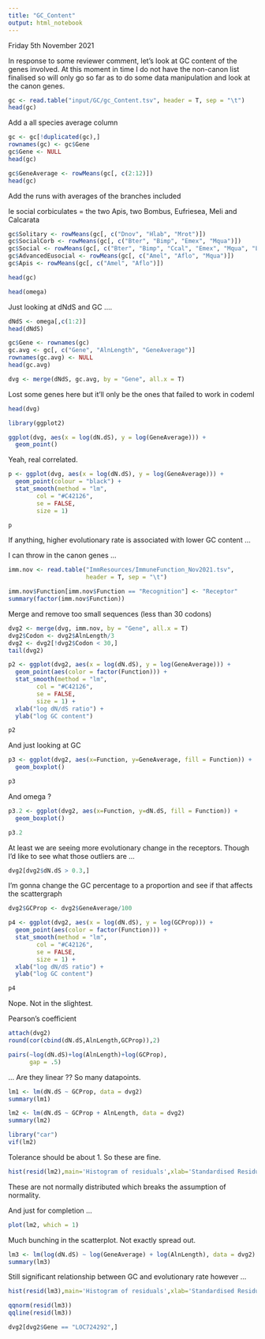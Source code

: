 ```yaml
---
title: "GC_Content"
output: html_notebook
---
```


Friday 5th November 2021

In response to some reviewer comment, let's look at GC content of the genes involved. At this moment in time I do not have the non-canon list finalised so will only go so far as to do some data manipulation and look at the canon genes.

```r
gc <- read.table("input/GC/gc_Content.tsv", header = T, sep = "\t")
head(gc)
```
Add a all species average column

```r
gc <- gc[!duplicated(gc),]
rownames(gc) <- gc$Gene
gc$Gene <- NULL
head(gc)
```



```r
gc$GeneAverage <- rowMeans(gc[, c(2:12)])
head(gc)
```
Add the runs with averages of the branches included

Ie social corbiculates = the two Apis, two Bombus, Eufriesea, Meli and Calcarata

```r
gc$Solitary <- rowMeans(gc[, c("Dnov", "Hlab", "Mrot")])
gc$SocialCorb <- rowMeans(gc[, c("Bter", "Bimp", "Emex", "Mqua")])
gc$Social <- rowMeans(gc[, c("Bter", "Bimp", "Ccal", "Emex", "Mqua", "Lalb")])
gc$AdvancedEusocial <- rowMeans(gc[, c("Amel", "Aflo", "Mqua")])
gc$Apis <- rowMeans(gc[, c("Amel", "Aflo")])

head(gc)
```

```r
head(omega)
```
Just looking at dNdS and GC ....

```r
dNdS <- omega[,c(1:2)]
head(dNdS)
```
```r
gc$Gene <- rownames(gc)
gc.avg <- gc[, c("Gene", "AlnLength", "GeneAverage")]
rownames(gc.avg) <- NULL
head(gc.avg)
```

```r
dvg <- merge(dNdS, gc.avg, by = "Gene", all.x = T)
```

Lost some genes here but it'll only be the ones that failed to work in codeml

```r
head(dvg)
```
```r
library(ggplot2)

ggplot(dvg, aes(x = log(dN.dS), y = log(GeneAverage))) +
  geom_point()
```

Yeah, real correlated.

```r
p <- ggplot(dvg, aes(x = log(dN.dS), y = log(GeneAverage))) +
  geom_point(colour = "black") +
  stat_smooth(method = "lm",
        col = "#C42126",
        se = FALSE,
        size = 1)

p
```

If anything, higher evolutionary rate is associated with lower GC content ...

I can throw in the canon genes ...

```r
imm.nov <- read.table("ImmResources/ImmuneFunction_Nov2021.tsv",
                      header = T, sep = "\t")

imm.nov$Function[imm.nov$Function == "Recognition"] <- "Receptor"
summary(factor(imm.nov$Function))
```

Merge and remove too small sequences (less than 30 codons)

```r
dvg2 <- merge(dvg, imm.nov, by = "Gene", all.x = T)
dvg2$Codon <- dvg2$AlnLength/3
dvg2 <- dvg2[!dvg2$Codon < 30,]
tail(dvg2)
```

```r
p2 <- ggplot(dvg2, aes(x = log(dN.dS), y = log(GeneAverage))) +
  geom_point(aes(color = factor(Function))) +
  stat_smooth(method = "lm",
        col = "#C42126",
        se = FALSE,
        size = 1) +
  xlab("log dN/dS ratio") +
  ylab("log GC content")

p2
```

And just looking at GC

```r
p3 <- ggplot(dvg2, aes(x=Function, y=GeneAverage, fill = Function)) + 
  geom_boxplot()

p3
```
And omega ? 

```r
p3.2 <- ggplot(dvg2, aes(x=Function, y=dN.dS, fill = Function)) +
  geom_boxplot()

p3.2
```

At least we are seeing more evolutionary change in the receptors. Though I'd like to see what those outliers are ...

```r
dvg2[dvg2$dN.dS > 0.3,]
```


I'm gonna change the GC percentage to a proportion and see if that affects the scattergraph 

```r
dvg2$GCProp <- dvg2$GeneAverage/100

p4 <- ggplot(dvg2, aes(x = log(dN.dS), y = log(GCProp))) +
  geom_point(aes(color = factor(Function))) +
  stat_smooth(method = "lm",
        col = "#C42126",
        se = FALSE,
        size = 1) +
  xlab("log dN/dS ratio") +
  ylab("log GC content")

p4
```

Nope. Not in the slightest.

Pearson's coefficient

```r
attach(dvg2)
round(cor(cbind(dN.dS,AlnLength,GCProp)),2)
```

```r
pairs(~log(dN.dS)+log(AlnLength)+log(GCProp),
      gap = .5)
```

... Are they linear ?? So many datapoints.

```r
lm1 <- lm(dN.dS ~ GCProp, data = dvg2)
summary(lm1)
```

```r
lm2 <- lm(dN.dS ~ GCProp + AlnLength, data = dvg2)
summary(lm2)
```

```r
library("car")
vif(lm2)
```

Tolerance should be about 1. So these are fine.

```r
hist(resid(lm2),main='Histogram of residuals',xlab='Standardised Residuals',ylab='Frequency')
```
These are not normally distributed which breaks the assumption of normality.

And just for completion ...

```r
plot(lm2, which = 1)
```

Much bunching in the scatterplot. Not exactly spread out.

```r
lm3 <- lm(log(dN.dS) ~ log(GeneAverage) + log(AlnLength), data = dvg2)
summary(lm3)
```

Still significant relationship between GC and evolutionary rate however ...

```r
hist(resid(lm3),main='Histogram of residuals',xlab='Standardised Residuals',ylab='Frequency')
```
```r
qqnorm(resid(lm3))
qqline(resid(lm3))
```
```r
dvg2[dvg2$Gene == "LOC724292",]
```

